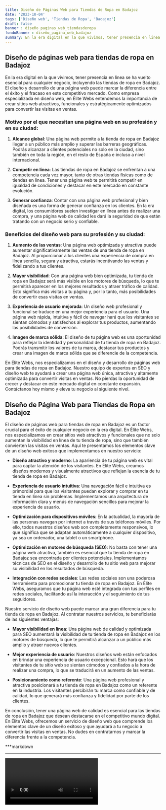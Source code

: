 ```yaml
---
title: Diseño de Páginas Web para Tiendas de Ropa en Badajoz
date: '2023-10-04'
tags: ['Diseño web', 'Tiendas de Ropa', 'Badajoz']
draft: false
banner : diseño_paginas_web_tiendasderopa
fondoBanner : diseño_pagina_web_badajoz
summary: En la era digital en la que vivimos, tener presencia en línea se ha vuelto esencial para cualquier negocio, incluyendo las tiendas de ropa en Badajoz. El diseño y desarrollo de una página web puede marcar la diferencia entre el éxito y el fracaso en este competitivo mercado. Como empresa especializada en diseño web, en Élite Webs entendemos la importancia de crear sitios web atractivos, funcionales y estratégicamente optimizados para convertir las visitas en ventas.
---
```


## Diseño de páginas web para tiendas de ropa en Badajoz

En la era digital en la que vivimos, tener presencia en línea se ha vuelto esencial para cualquier negocio, incluyendo las tiendas de ropa en Badajoz. El diseño y desarrollo de una página web puede marcar la diferencia entre el éxito y el fracaso en este competitivo mercado. Como empresa especializada en diseño web, en Élite Webs entendemos la importancia de crear sitios web atractivos, funcionales y estratégicamente optimizados para convertir las visitas en ventas.

### Motivo por el que necesitan una página web en su profesión y en su ciudad:

1. **Alcance global**: Una página web permite a la tienda de ropa en Badajoz llegar a un público más amplio y superar las barreras geográficas. Podrás alcanzar a clientes potenciales no solo en la ciudad, sino también en toda la región, en el resto de España e incluso a nivel internacional.

2. **Competir en línea**: Las tiendas de ropa en Badajoz se enfrentan a una competencia cada vez mayor, tanto de otras tiendas físicas como de tiendas en línea. Tener una página web te permitirá competir en igualdad de condiciones y destacar en este mercado en constante evolución.

3. **Generar confianza**: Contar con una página web profesional y bien diseñada es una forma de generar confianza en los clientes. En la era digital, los consumidores suelen investigar en línea antes de realizar una compra, y una página web de calidad les dará la seguridad de que están tratando con un negocio serio y confiable.

### Beneficios del diseño web para su profesión y su ciudad:

1. **Aumento de las ventas**: Una página web optimizada y atractiva puede aumentar significativamente las ventas de una tienda de ropa en Badajoz. Al proporcionar a los clientes una experiencia de compra en línea sencilla, segura y atractiva, estarás incentivando las ventas y fidelizando a tus clientes.

2. **Mayor visibilidad**: Con una página web bien optimizada, tu tienda de ropa en Badajoz será más visible en los motores de búsqueda, lo que te permitirá aparecer en los mejores resultados y atraer tráfico de calidad. Esto significa más visitas a tu página y, por lo tanto, más posibilidades de convertir esas visitas en ventas.

3. **Experiencia de usuario mejorada**: Un diseño web profesional y funcional se traduce en una mejor experiencia para el usuario. Una página web rápida, intuitiva y fácil de navegar hará que los visitantes se sientan cómodos y satisfechos al explorar tus productos, aumentando las posibilidades de conversión.

4. **Imagen de marca sólida**: El diseño de tu página web es una oportunidad para reflejar la identidad y personalidad de tu tienda de ropa en Badajoz. Podrás transmitir los valores de tu marca, destacar tus productos y crear una imagen de marca sólida que se diferencie de la competencia.

En Élite Webs, nos especializamos en el diseño y desarrollo de páginas web para tiendas de ropa en Badajoz. Nuestro equipo de expertos en SEO y diseño web te ayudará a crear una página web única, atractiva y altamente optimizada para convertir visitas en ventas. No pierdas la oportunidad de crecer y destacar en este mercado digital en constante expansión. Contáctanos hoy mismo y eleva tu negocio al siguiente nivel.

<GifSeo />

<Cta />

## Diseño de Página Web para Tiendas de Ropa en Badajoz

El diseño de páginas web para tiendas de ropa en Badajoz es un factor crucial para el éxito de cualquier negocio en la era digital. En Élite Webs, nos especializamos en crear sitios web atractivos y funcionales que no solo aumentan la visibilidad en línea de tu tienda de ropa, sino que también convierten las visitas en ventas. Aquí te presentamos los elementos clave de un diseño web exitoso que implementamos en nuestro servicio:

- **Diseño atractivo y moderno**: La apariencia de tu página web es vital para captar la atención de los visitantes. En Élite Webs, creamos diseños modernos y visualmente atractivos que reflejan la esencia de tu tienda de ropa en Badajoz.

- **Experiencia de usuario intuitiva**: Una navegación fácil e intuitiva es primordial para que los visitantes puedan explorar y comprar en tu tienda en línea sin problemas. Implementamos una arquitectura de información clara y menús de navegación sencillos para mejorar la experiencia de usuario.

- **Optimización para dispositivos móviles**: En la actualidad, la mayoría de las personas navegan por internet a través de sus teléfonos móviles. Por ello, todos nuestros diseños web son completamente responsivos, lo que significa que se adaptan automáticamente a cualquier dispositivo, ya sea un ordenador, una tablet o un smartphone.

- **Optimización en motores de búsqueda (SEO)**: No basta con tener una página web atractiva, también es esencial que tu tienda de ropa en Badajoz sea encontrada por clientes potenciales. Implementamos técnicas de SEO en el diseño y desarrollo de tu sitio web para mejorar su visibilidad en los resultados de búsqueda.

- **Integración con redes sociales**: Las redes sociales son una poderosa herramienta para promocionar tu tienda de ropa en Badajoz. En Élite Webs, aseguramos que tu página web esté integrada con tus perfiles en redes sociales, facilitando así la interacción y el seguimiento de tus seguidores.

Nuestro servicio de diseño web puede marcar una gran diferencia para tu tienda de ropa en Badajoz. Al contratar nuestros servicios, te beneficiarás de las siguientes ventajas:

- **Mayor visibilidad en línea**: Una página web de calidad y optimizada para SEO aumentará la visibilidad de tu tienda de ropa en Badajoz en los motores de búsqueda, lo que te permitirá alcanzar a un público más amplio y atraer nuevos clientes.

- **Mejor experiencia de usuario**: Nuestros diseños web están enfocados en brindar una experiencia de usuario excepcional. Esto hará que los visitantes de tu sitio web se sientan cómodos y confiados a la hora de realizar una compra, lo que se traducirá en un aumento de las ventas.

- **Posicionamiento como referente**: Una página web profesional y atractiva posicionará a tu tienda de ropa en Badajoz como un referente en la industria. Los visitantes percibirán tu marca como confiable y de calidad, lo que generará más confianza y fidelidad por parte de los clientes.

En conclusión, tener una página web de calidad es esencial para las tiendas de ropa en Badajoz que desean destacarse en el competitivo mundo digital. En Élite Webs, ofrecemos un servicio de diseño web que comprende los elementos clave de un diseño exitoso y que ayudará a tu negocio a convertir las visitas en ventas. No dudes en contratarnos y marcar la diferencia frente a la competencia.

***markdown
***



<Video />

<CtaBot job='Tiendas de Ropa' city='Badajoz'/>

<Gmaps query='Badajoz+españa+maps' />